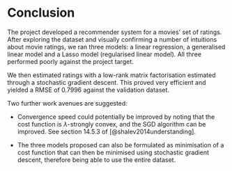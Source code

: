 # Conclusion


The project developed a recommender system for a movies' set of ratings. After exploring the dataset and visually confirming a number of intuitions about movie ratings, we ran three models: a linear regression, a generalised linear model and a Lasso model (regularised linear model). All three performed poorly against the project target.

We then estimated ratings with a low-rank matrix factorisation estimated through a stochastic gradient descent. This proved very efficient and yielded a RMSE of 0.7996 against the validation dataset.

Two further work avenues are suggested:

+ Convergence speed could potentially be improved by noting that the cost function is $\lambda$-strongly convex, and the SGD algorithm can be improved. See section 14.5.3 of [@shalev2014understanding].

+ The three models proposed can also be formulated as minimisation of a cost function that can then be minimised using stochastic gradient descent, therefore being able to use the entire dataset.



